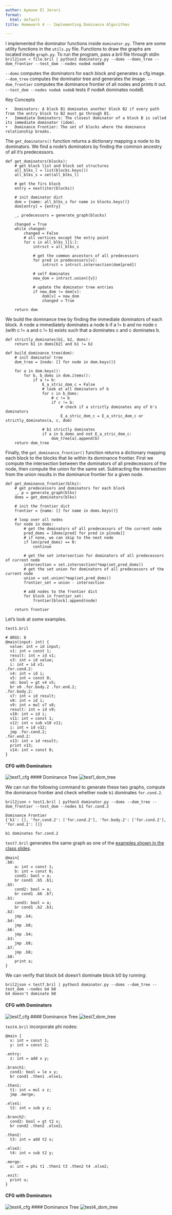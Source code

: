 ```yaml
---
author: Aymane El Jerari
format:
  html: default
title: Homework 4 -- Implementing Dominance Algorithms

---
```


I implemented the dominator functions inside `dominator.py`. There are some utility functions in the `utils.py` file. Functions to draw the graphs are located inside `graph.py`. To run the program, pass a bril file through stdin `bril2json < file.bril | python3 dominatory.py --doms --doms_tree --dom_frontier --test_dom --nodes nodeA nodeB`

`--doms` computes the dominators for each block and generates a cfg image.
`--dom_tree` computes the dominator tree and generates the image.
`--dom_frontier` computes the dominance frontier of all nodes and prints it out.
`--test_dom --nodes nodeA nodeB` tests if nodeA dominates nodeB.

Key Concepts

	•	Dominators: A block B1 dominates another block B2 if every path from the entry block to B2 must go through B1.
	•	Immediate Dominators: The closest dominator of a block B is called its immediate dominator (idom).
	•	Dominance Frontier: The set of blocks where the dominance relationship breaks.


The `get_dominators()` function returns a dictionary mapping a node to its dominators. We find a node's dominators by finding the common ancestry of all it's predecessors.

```
def get_dominators(blocks):
    # get block list and block set structures
    all_blks_l = list(blocks.keys())
    all_blks_s = set(all_blks_l)

    # get the firs block
    entry = next(iter(blocks))

    # init dominator dict
    dom = {name: all_blks_s for name in blocks.keys()} 
    dom[entry] = {entry}

    _, predecessors = generate_graph(blocks)

    changed = True
    while changed:
        changed = False
        # all vertices except the entry point
        for v in all_blks_l[1:]:
            intrsct = all_blks_s

            # get the common ancestors of all predecessors
            for pred in predecessors[v]:
                intrsct = intrsct.intersection(dom[pred])

            # self dominates
            new_dom = intrsct.union({v})

            # update the dominator tree entries
            if new_dom != dom[v]:
                dom[v] = new_dom
                changed = True

    return dom
```


We build the dominance tree by finding the immediate dominators of each block. A node a immediately dominates a node b if a != b and no node c (with c != a and c != b) exists such that a dominates c and c dominates b.

```
def strictly_dominates(b1, b2, doms):
    return b1 in doms[b2] and b1 != b2

def build_dominance_tree(dom):
    # init dominator tree
    dom_tree = {node: [] for node in dom.keys()}

    for a in dom.keys():
        for b, b_doms in dom.items():
            if a != b:
                E_a_stric_dom_c = False
                # look at all dominators of b
                for c in b_doms:
                    # c != b
                    if c != b:
                        # check if a strictly dominates any of b's dominators
                        E_a_stric_dom_c = E_a_stric_dom_c or strictly_dominates(a, c, dom)

                # b1 strictly dominates 
                if a in b_doms and not E_a_stric_dom_c:
                    dom_tree[a].append(b)
    return dom_tree
```

Finally, the `get_dominance_frontier()` function returns a dictionary mapping each block to the blocks that lie within its dominance frontier. First we compute the intersection between the dominators of all predecessors of the node, then compute the union for the same set. Subtracting the intersection from the union results in the dominance frontier for a given node.

```
def get_dominance_frontier(blks):
    # get predecessors and dominators for each block
    _, p = generate_graph(blks)
    doms = get_dominators(blks)

    # init the frontier dict
    frontier = {name: [] for name in doms.keys()}

    # loop over all nodes
    for node in doms:
        # get the dominators of all predecessors of the current node
        pred_doms = [doms[pred] for pred in p[node]]
        # if none, we can skip to the next node
        if len(pred_doms) == 0:
            continue

        # get the set intersection for dominators of all predecessors of current node
        intersection = set.intersection(*map(set,pred_doms))
        # get the set union for dominators of all predecessors of the current node
        union = set.union(*map(set,pred_doms)) 
        frontier_set = union - intersection
        
        # add nodes to the frontier dict
        for block in frontier_set:
            frontier[block].append(node)

    return frontier

```

Let's look at some examples. 

`test1.bril`
```
# ARGS: 8
@main(input: int) {
  value: int = id input;
  v1: int = const 1;
  result: int = id v1;
  v3: int = id value;
  i: int = id v3;
.for.cond.2:
  v4: int = id i;
  v5: int = const 0;
  v6: bool = gt v4 v5;
  br v6 .for.body.2 .for.end.2;
.for.body.2:
  v7: int = id result;
  v8: int = id i;
  v9: int = mul v7 v8;
  result: int = id v9;
  v10: int = id i;
  v11: int = const 1;
  v12: int = sub v10 v11;
  i: int = id v12;
  jmp .for.cond.2;
.for.end.2:
  v13: int = id result;
  print v13;
  v14: int = const 0;
}
```
#### CFG with Dominators
![test1_cfg](img-hw4/1_dominator_graph.png)
#### Dominance Tree
![test1_dom_tree](img-hw4/1_dominance_tree_graph.png)

We can run the following command to generate these two graphs, compute the dominance frontier and check whether node `b1` dominates `for.cond.2`. 

```
bril2json < test1.bril | python3 dominator.py --doms --dom_tree --dom_frontier --test_dom --nodes b1 for.cond.2

Dominance Frontier
{'b1': [], 'for.cond.2': ['for.cond.2'], 'for.body.2': ['for.cond.2'], 'for.end.2': []}

b1 dominates for.cond.2
```

`test7.bril` generates the same graph as one of the [examples shown in the class slides](https://normrubin.github.io/lectures/05_global.html#a-more-complex-example).

```
@main{
.b0:
    a: int = const 1;
    b: int = const 0;
    cond1: bool = a;
    br cond1 .b5 .b1;
.b5:
    cond2: bool = a;
    br cond1 .b6 .b7;
.b1:
    cond3: bool = a;
    br cond1 .b2 .b3;
.b2:
    jmp .b4;
.b4:
    jmp .b8;
.b6:
    jmp .b4;
.b3:
    jmp .b8;
.b7:
    jmp .b8;
.b8:
    print a;
}
```

We can verify that block b4 doesn't dominate block b0 by running:

```
bril2json < test7.bril | python3 dominator.py --doms --dom_tree --test_dom --nodes b4 b0
b4 doesn't dominate b0
```
#### CFG with Dominators
![test7_cfg](img-hw4/7_dominator_graph.png)
#### Dominance Tree
![test7_dom_tree](img-hw4/7_dominance_tree_graph.png)


`test4.bril` incorporate phi nodes:

```
@main {
  x: int = const 1;
  y: int = const 2;
  
.entry:
  z: int = add x y;
  
.branch1:
  cond1: bool = le x y;
  br cond1 .then1 .else1;

.then1:
  t1: int = mul x z;
  jmp .merge;

.else1:
  t2: int = sub y z;
  
.branch2:
  cond2: bool = gt t2 x;
  br cond2 .then2 .else2;

.then2:
  t3: int = add t2 x;
  
.else2:
  t4: int = sub t2 y;

.merge:
  u: int = phi t1 .then1 t3 .then2 t4 .else2;
  
.exit:
  print u;
}
```

#### CFG with Dominators
![test4_cfg](img-hw4/4_dominator_graph.png)
#### Dominance Tree
![test4_dom_tree](img-hw4/4_dominance_tree_graph.png)